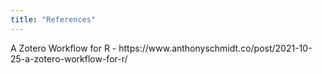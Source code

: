 ```yaml
---
title: "References"
---
```


A Zotero Workflow for R - https://www.anthonyschmidt.co/post/2021-10-25-a-zotero-workflow-for-r/


